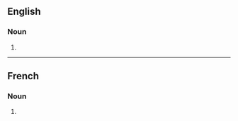 ==English==

===Noun===
{{head|en|noun form}}

# {{plural of|en|affidavit}}

----

==French==

===Noun===
{{head|fr|noun form|g=m}}

# {{plural of|fr|affidavit}}